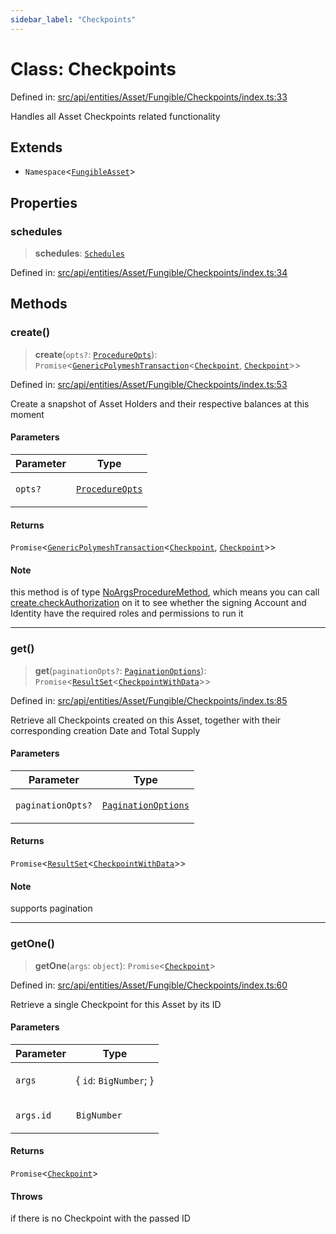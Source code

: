 ```yaml
---
sidebar_label: "Checkpoints"
---
```


# Class: Checkpoints

Defined in: [src/api/entities/Asset/Fungible/Checkpoints/index.ts:33](https://github.com/PolymeshAssociation/polymesh-sdk/blob/bee6a2fe7a8ce5db42a6982e793782182cde2153/src/api/entities/Asset/Fungible/Checkpoints/index.ts#L33)

Handles all Asset Checkpoints related functionality

## Extends

- `Namespace`\<[`FungibleAsset`](../../classes/FungibleAsset.mdx)\>

## Properties

### schedules

> **schedules**: [`Schedules`](../Schedules/classes/Schedules.mdx)

Defined in: [src/api/entities/Asset/Fungible/Checkpoints/index.ts:34](https://github.com/PolymeshAssociation/polymesh-sdk/blob/bee6a2fe7a8ce5db42a6982e793782182cde2153/src/api/entities/Asset/Fungible/Checkpoints/index.ts#L34)

## Methods

### create()

> **create**(`opts?`: [`ProcedureOpts`](../../../../../procedures/types/interfaces/ProcedureOpts.mdx)): `Promise`\<[`GenericPolymeshTransaction`](../../../../../procedures/types/type-aliases/GenericPolymeshTransaction.mdx)\<[`Checkpoint`](../../../../Checkpoint/classes/Checkpoint.mdx), [`Checkpoint`](../../../../Checkpoint/classes/Checkpoint.mdx)\>\>

Defined in: [src/api/entities/Asset/Fungible/Checkpoints/index.ts:53](https://github.com/PolymeshAssociation/polymesh-sdk/blob/bee6a2fe7a8ce5db42a6982e793782182cde2153/src/api/entities/Asset/Fungible/Checkpoints/index.ts#L53)

Create a snapshot of Asset Holders and their respective balances at this moment

#### Parameters

<table>
<thead>
<tr>
<th>Parameter</th>
<th>Type</th>
</tr>
</thead>
<tbody>
<tr>
<td>

`opts?`

</td>
<td>

[`ProcedureOpts`](../../../../../procedures/types/interfaces/ProcedureOpts.mdx)

</td>
</tr>
</tbody>
</table>

#### Returns

`Promise`\<[`GenericPolymeshTransaction`](../../../../../procedures/types/type-aliases/GenericPolymeshTransaction.mdx)\<[`Checkpoint`](../../../../Checkpoint/classes/Checkpoint.mdx), [`Checkpoint`](../../../../Checkpoint/classes/Checkpoint.mdx)\>\>

#### Note

this method is of type [NoArgsProcedureMethod](../../../../../procedures/types/interfaces/NoArgsProcedureMethod.mdx), which means you can call [create.checkAuthorization](../../../../../procedures/types/interfaces/NoArgsProcedureMethod.mdx#checkauthorization) on it to see whether the signing Account and Identity have the required roles and permissions to run it

***

### get()

> **get**(`paginationOpts?`: [`PaginationOptions`](../../../../types/interfaces/PaginationOptions.mdx)): `Promise`\<[`ResultSet`](../../../../types/interfaces/ResultSet.mdx)\<[`CheckpointWithData`](../../../../types/interfaces/CheckpointWithData.mdx)\>\>

Defined in: [src/api/entities/Asset/Fungible/Checkpoints/index.ts:85](https://github.com/PolymeshAssociation/polymesh-sdk/blob/bee6a2fe7a8ce5db42a6982e793782182cde2153/src/api/entities/Asset/Fungible/Checkpoints/index.ts#L85)

Retrieve all Checkpoints created on this Asset, together with their corresponding creation Date and Total Supply

#### Parameters

<table>
<thead>
<tr>
<th>Parameter</th>
<th>Type</th>
</tr>
</thead>
<tbody>
<tr>
<td>

`paginationOpts?`

</td>
<td>

[`PaginationOptions`](../../../../types/interfaces/PaginationOptions.mdx)

</td>
</tr>
</tbody>
</table>

#### Returns

`Promise`\<[`ResultSet`](../../../../types/interfaces/ResultSet.mdx)\<[`CheckpointWithData`](../../../../types/interfaces/CheckpointWithData.mdx)\>\>

#### Note

supports pagination

***

### getOne()

> **getOne**(`args`: `object`): `Promise`\<[`Checkpoint`](../../../../Checkpoint/classes/Checkpoint.mdx)\>

Defined in: [src/api/entities/Asset/Fungible/Checkpoints/index.ts:60](https://github.com/PolymeshAssociation/polymesh-sdk/blob/bee6a2fe7a8ce5db42a6982e793782182cde2153/src/api/entities/Asset/Fungible/Checkpoints/index.ts#L60)

Retrieve a single Checkpoint for this Asset by its ID

#### Parameters

<table>
<thead>
<tr>
<th>Parameter</th>
<th>Type</th>
</tr>
</thead>
<tbody>
<tr>
<td>

`args`

</td>
<td>

\{ `id`: `BigNumber`; \}

</td>
</tr>
<tr>
<td>

`args.id`

</td>
<td>

`BigNumber`

</td>
</tr>
</tbody>
</table>

#### Returns

`Promise`\<[`Checkpoint`](../../../../Checkpoint/classes/Checkpoint.mdx)\>

#### Throws

if there is no Checkpoint with the passed ID
